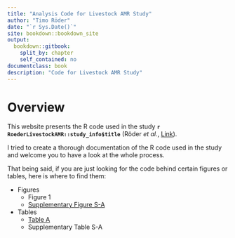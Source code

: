 ```yaml
--- 
title: "Analysis Code for Livestock AMR Study"
author: "Timo Röder"
date: "`r Sys.Date()`"
site: bookdown::bookdown_site
output: 
  bookdown::gitbook:
    split_by: chapter
    self_contained: no
documentclass: book
description: "Code for Livestock AMR Study"
---
```


# Overview {-}
This website presents the R code used in the study **`r RoederLivestockAMR::study_info$title`** (Röder *et al.*, [Link](`r RoederLivestockAMR::study_info$url`)).

I tried to create a thorough documentation of the R code used
in the study and welcome you to have a look at the whole process.

That being said, if you are just looking for the code behind certain figures or tables,
here is where to find them:

* Figures
  + Figure 1
  + [Supplementary Figure S-A](#n-reads)
* Tables
  + [Table A](#n-herds)
  + Supplementary Table S-A

<!-- [Here](#intro) or \@ref(intro) for links-->
